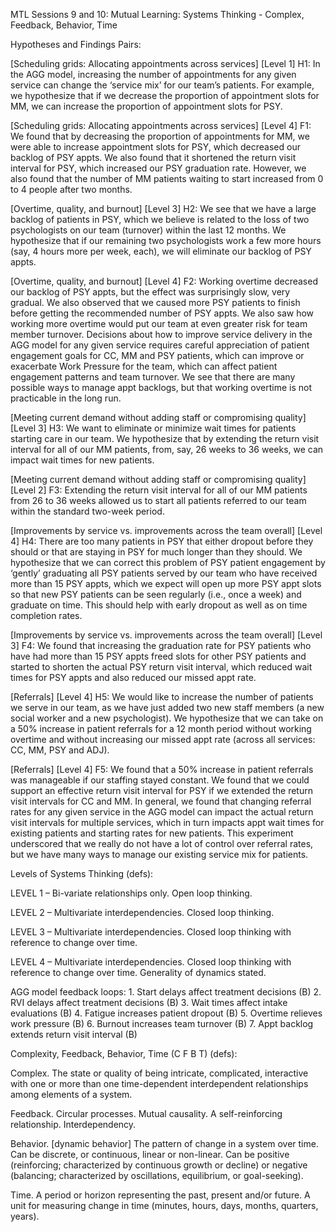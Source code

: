 MTL Sessions 9 and 10: Mutual Learning: Systems Thinking - Complex, Feedback, Behavior, Time

Hypotheses and Findings Pairs:

[Scheduling grids: Allocating appointments across services] [Level 1]
H1: In the AGG model, increasing the number of appointments for any given service can change the 'service mix' for our team's patients. For example, we hypothesize that if we decrease the proportion of appointment slots for MM, we can increase the proportion of appointment slots for PSY.

[Scheduling grids: Allocating appointments across services] [Level 4]
F1: We found that by decreasing the proportion of appointments for MM, we were able to increase appointment slots for PSY, which decreased our backlog of PSY appts. We also found that it shortened the return visit interval for PSY, which increased our PSY graduation rate. However, we also found that the number of MM patients waiting to start increased from 0 to 4 people after two months. 

[Overtime, quality, and burnout] [Level 3]
H2: We see that we have a large backlog of patients in PSY, which we believe is related to the loss of two psychologists on our team (turnover) within the last 12 months. We hypothesize that if our remaining two psychologists work a few more hours (say, 4 hours more per week, each), we will eliminate our backlog of PSY appts. 

[Overtime, quality, and burnout]  [Level 4]
F2: Working overtime decreased our backlog of PSY appts, but the effect was surprisingly slow, very gradual. We also observed that we caused more PSY patients to finish before getting the recommended number of PSY appts. We also saw how working more overtime would put our team at even greater risk for team member turnover. Decisions about how to improve service delivery in the AGG model for any given service requires careful appreciation of patient engagement goals for CC, MM and PSY patients, which can improve or exacerbate Work Pressure for the team, which can affect patient engagement patterns and team turnover. We see that there are many possible ways to manage appt backlogs, but that working overtime is not practicable in the long run. 

[Meeting current demand without adding staff or compromising quality] [Level 3]
H3: We want to eliminate or minimize wait times for patients starting care in our team. We hypothesize that by extending the return visit interval for all of our MM patients, from, say, 26 weeks to 36 weeks, we can impact wait times for new patients. 

[Meeting current demand without adding staff or compromising quality] [Level 2]
F3: Extending the return visit interval for all of our MM patients from 26 to 36 weeks allowed us to start all patients referred to our team within the standard two-week period. 

[Improvements by service vs. improvements across the team overall] [Level 4]
H4: There are too many patients in PSY that either dropout before they should or that are staying in PSY for much longer than they should. We hypothesize that we can correct this problem of PSY patient engagement by ‘gently’ graduating all PSY patients served by our team who have received more than 15 PSY appts, which we expect will open up more PSY appt slots so that new PSY patients can be seen regularly (i.e., once a week) and graduate on time. This should help with early dropout as well as on time completion rates.

[Improvements by service vs. improvements across the team overall] [Level 3]
F4: We found that increasing the graduation rate for PSY patients who have had more than 15 PSY appts freed slots for other PSY patients and started to shorten the actual PSY return visit interval, which reduced wait times for PSY appts and also reduced our missed appt rate. 

[Referrals] [Level 4] 
H5: We would like to increase the number of patients we serve in our team, as we have just added two new staff members (a new social worker and a new psychologist). We hypothesize that we can take on a 50% increase in patient referrals for a 12 month period without working overtime and without increasing our missed appt rate (across all services: CC, MM, PSY and ADJ). 

[Referrals] [Level 4] 
F5: We found that a 50% increase in patient referrals was manageable if our staffing stayed constant. We found that we could support an effective return visit interval for PSY if we extended the return visit intervals for CC and MM. In general, we found that changing referral rates for any given service in the AGG model can impact the actual return visit intervals for multiple services, which in turn impacts appt wait times for existing patients and starting rates for new patients. This experiment underscored that we really do not have a lot of control over referral rates, but we have many ways to manage our existing service mix for patients.  

Levels of Systems Thinking (defs):

LEVEL 1 – Bi-variate relationships only. Open loop thinking.

LEVEL 2 – Multivariate interdependencies. Closed loop thinking.

LEVEL 3 – Multivariate interdependencies. Closed loop thinking with reference to change over time.

LEVEL 4 – Multivariate interdependencies. Closed loop thinking with reference to change over time. Generality of dynamics stated.


AGG model feedback loops:
1.	Start delays affect treatment decisions (B)
2.	RVI delays affect treatment decisions (B)
3.	Wait times affect intake evaluations (B)
4.	Fatigue increases patient dropout (B)
5.	Overtime relieves work pressure (B)
6.	Burnout increases team turnover (B) 
7.	Appt backlog extends return visit interval (B)



Complexity, Feedback, Behavior, Time (C F B T) (defs):

Complex. The state or quality of being intricate, complicated, interactive with one or more than one time-dependent interdependent relationships among elements of a system.

Feedback. Circular processes. Mutual causality. A self-reinforcing relationship. Interdependency.

Behavior. [dynamic behavior] The pattern of change in a system over time. Can be discrete, or continuous, linear or non-linear. Can be positive (reinforcing; characterized by continuous growth or decline) or negative (balancing; characterized by oscillations, equilibrium, or goal-seeking).

Time. A period or horizon representing the past, present and/or future. A unit for measuring change in time (minutes, hours, days, months, quarters, years).
